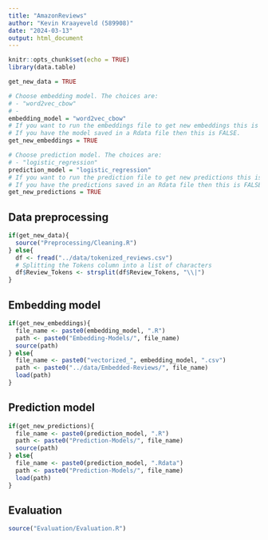 ```yaml
---
title: "AmazonReviews"
author: "Kevin Kraayeveld (589908)"
date: "2024-03-13"
output: html_document
---
```


```r
knitr::opts_chunk$set(echo = TRUE)
library(data.table)
```

```r
get_new_data = TRUE

# Choose embedding model. The choices are:
# - "word2vec_cbow"
# - 
embedding_model = "word2vec_cbow"
# If you want to run the embeddings file to get new embeddings this is TRUE. 
# If you have the model saved in a Rdata file then this is FALSE.
get_new_embeddings = TRUE

# Choose prediction model. The choices are:
# - "logistic_regression"
prediction_model = "logistic_regression"
# If you want to run the prediction file to get new predictions this is TRUE. 
# If you have the predictions saved in an Rdata file then this is FALSE.
get_new_predictions = TRUE
```

## Data preprocessing

```r
if(get_new_data){
  source("Preprocessing/Cleaning.R")
} else{
  df <- fread("../data/tokenized_reviews.csv")
  # Splitting the Tokens column into a list of characters
  df$Review_Tokens <- strsplit(df$Review_Tokens, "\\|")
}
```

## Embedding model

```r
if(get_new_embeddings){
  file_name <- paste0(embedding_model, ".R")
  path <- paste0("Embedding-Models/", file_name)
  source(path)
} else{
  file_name <- paste0("vectorized_", embedding_model, ".csv")
  path <- paste0("../data/Embedded-Reviews/", file_name)
  load(path)
}

```

## Prediction model

```r
if(get_new_predictions){
  file_name <- paste0(prediction_model, ".R")
  path <- paste0("Prediction-Models/", file_name)
  source(path)
} else{
  file_name <- paste0(prediction_model, ".Rdata")
  path <- paste0("Prediction-Models/", file_name)
  load(path)
}
```

## Evaluation

```r
source("Evaluation/Evaluation.R")
```